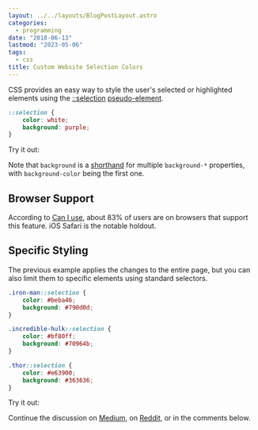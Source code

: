 ```yaml
---
layout: ../../layouts/BlogPostLayout.astro
categories:
  - programming
date: "2018-06-13"
lastmod: "2023-05-06"
tags:
  - css
title: Custom Website Selection Colors
---
```


CSS provides an easy way to style the user's selected or highlighted elements
using the
[::selection](https://developer.mozilla.org/en-US/docs/Web/CSS/::selection)
[pseudo-element](https://developer.mozilla.org/en-US/docs/Web/CSS/Pseudo-elements).

```css
::selection {
    color: white;
    background: purple;
}
```

Try it out:

<Replit name="css-styling-selections" />

Note that `background` is a
[shorthand](https://stackoverflow.com/a/10205500/1481479) for multiple
`background-*` properties, with `background-color` being the first one.

## Browser Support

According to [Can I use](https://caniuse.com/#feat=css-selection), about 83% of
users are on browsers that support this feature. iOS Safari is the notable
holdout.

## Specific Styling

The previous example applies the changes to the entire page, but you can also
limit them to specific elements using standard selectors.

```css
.iron-man::selection {
    color: #beba46;
    background: #790d0d;
}

.incredible-hulk::selection {
    color: #bf80ff;
    background: #70964b;
}

.thor::selection {
    color: #e63900;
    background: #363636;
}
```

Try it out:

<Replit name="css-styling-selections-with-selectors" />

Continue the discussion on
[Medium](https://medium.com/@recdata/custom-website-selection-colors-201790f70669),
on
[Reddit](https://www.reddit.com/r/css/comments/8r3rtb/custom_website_selection_colors/),
or in the comments below.
